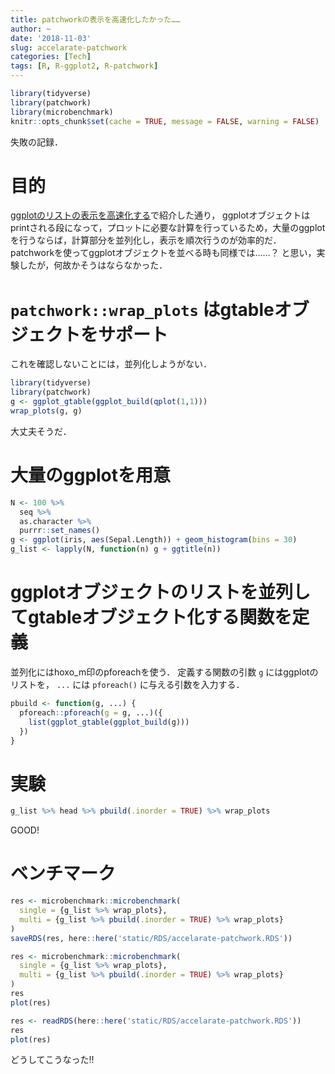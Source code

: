 ```yaml
---
title: patchworkの表示を高速化したかった……
author: ~
date: '2018-11-03'
slug: accelarate-patchwork
categories: [Tech]
tags: [R, R-ggplot2, R-patchwork]
---
```


```r
library(tidyverse)
library(patchwork)
library(microbenchmark)
knitr::opts_chunk$set(cache = TRUE, message = FALSE, warning = FALSE)
```


失敗の記録．

# 目的

[ggplotのリストの表示を高速化する](https://atusy.github.io/blog/2018/10/16/accelerate-list-of-ggplot/)で紹介した通り，
ggplotオブジェクトはprintされる段になって，プロットに必要な計算を行っているため，大量のggplotを行うならば，計算部分を並列化し，表示を順次行うのが効率的だ．
patchworkを使ってggplotオブジェクトを並べる時も同様では……？ と思い，実験したが，何故かそうはならなかった．

# `patchwork::wrap_plots` はgtableオブジェクトをサポート

これを確認しないことには，並列化しようがない．

```r
library(tidyverse)
library(patchwork)
g <- ggplot_gtable(ggplot_build(qplot(1,1)))
wrap_plots(g, g)
```

大丈夫そうだ．

# 大量のggplotを用意

```r
N <- 100 %>%
  seq %>%
  as.character %>%
  purrr::set_names()
g <- ggplot(iris, aes(Sepal.Length)) + geom_histogram(bins = 30)
g_list <- lapply(N, function(n) g + ggtitle(n))
```

# ggplotオブジェクトのリストを並列してgtableオブジェクト化する関数を定義

並列化にはhoxo_m印のpforeachを使う．
定義する関数の引数 `g` にはggplotのリストを， `...` には `pforeach()` に与える引数を入力する．

```r
pbuild <- function(g, ...) {
  pforeach::pforeach(g = g, ...)({
    list(ggplot_gtable(ggplot_build(g)))
  })
}
```

# 実験

```r
g_list %>% head %>% pbuild(.inorder = TRUE) %>% wrap_plots
```

GOOD!

# ベンチマーク

```r
res <- microbenchmark::microbenchmark(
  single = {g_list %>% wrap_plots},
  multi = {g_list %>% pbuild(.inorder = TRUE) %>% wrap_plots}
)
saveRDS(res, here::here('static/RDS/accelarate-patchwork.RDS'))
```

```r
res <- microbenchmark::microbenchmark(
  single = {g_list %>% wrap_plots},
  multi = {g_list %>% pbuild(.inorder = TRUE) %>% wrap_plots}
)
res
plot(res)
```

```r
res <- readRDS(here::here('static/RDS/accelarate-patchwork.RDS'))
res
plot(res)
```


どうしてこうなった!!
